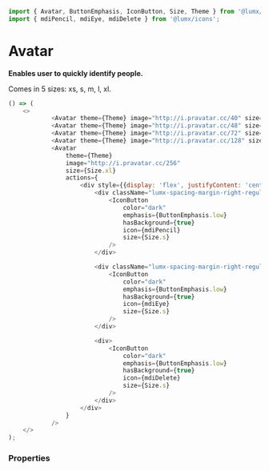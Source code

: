 ```javascript import
import { Avatar, ButtonEmphasis, IconButton, Size, Theme } from '@lumx/react';
import { mdiPencil, mdiEye, mdiDelete } from '@lumx/icons';
```

# Avatar

**Enables user to quickly identify people.**

Comes in 5 sizes: xs, s, m, l, xl.

```javascript jsx withThemeSwitcher
() => (
    <>
            <Avatar theme={Theme} image="http://i.pravatar.cc/40" size={Size.xs} />
            <Avatar theme={Theme} image="http://i.pravatar.cc/48" size={Size.s} />
            <Avatar theme={Theme} image="http://i.pravatar.cc/72" size={Size.m} />
            <Avatar theme={Theme} image="http://i.pravatar.cc/128" size={Size.l} />
            <Avatar
                theme={Theme}
                image="http://i.pravatar.cc/256"
                size={Size.xl}
                actions={
                    <div style={{display: 'flex', justifyContent: 'center'}}>
                        <div className="lumx-spacing-margin-right-regular">
                            <IconButton
                                color="dark"
                                emphasis={ButtonEmphasis.low}
                                hasBackground={true}
                                icon={mdiPencil}
                                size={Size.s}
                            />
                        </div>

                        <div className="lumx-spacing-margin-right-regular">
                            <IconButton
                                color="dark"
                                emphasis={ButtonEmphasis.low}
                                hasBackground={true}
                                icon={mdiEye}
                                size={Size.s}
                            />
                        </div>

                        <div>
                            <IconButton
                                color="dark"
                                emphasis={ButtonEmphasis.low}
                                hasBackground={true}
                                icon={mdiDelete}
                                size={Size.s}
                            />
                        </div>
                    </div>
                }
            />
    </>
);
```
### Properties

<PropTable component="Avatar" />
